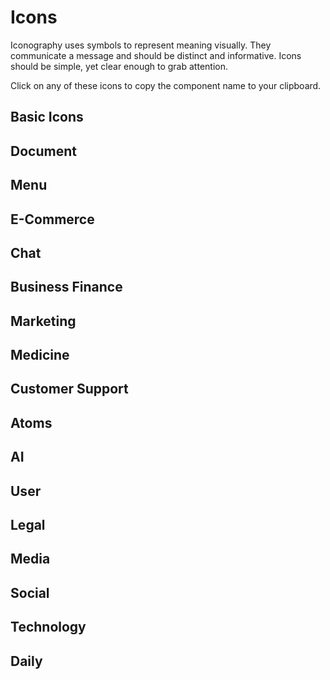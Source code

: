 
<Meta title="Foundations/Icons" />

# Icons

Iconography uses symbols to represent meaning visually. They communicate a message and should be distinct and informative. Icons should be simple, yet clear enough to grab attention.

Click on any of these icons to copy the component name to your clipboard.

## Basic Icons

<Story id="core-foundations-icons--basic-icons" />

## Document

<Story id="core-foundations-icons--document" />

## Menu

<Story id="core-foundations-icons--menu" />

## E-Commerce

<Story id="core-foundations-icons--e-commerce" />

## Chat

<Story id="core-foundations-icons--chat" />

## Business Finance

<Story id="core-foundations-icons--business-finance" />

## Marketing

<Story id="core-foundations-icons--marketing" />

## Medicine

<Story id="core-foundations-icons--medicine" />

## Customer Support

<Story id="core-foundations-icons--customer-support" />

## Atoms

<Story id="core-foundations-icons--atoms" />

## AI

<Story id="core-foundations-icons--ai" />

## User

<Story id="core-foundations-icons--user" />

## Legal

<Story id="core-foundations-icons--legal" />

## Media

<Story id="core-foundations-icons--media" />

## Social

<Story id="core-foundations-icons--social" />

## Technology

<Story id="core-foundations-icons--technology" />

## Daily

<Story id="core-foundations-icons--daily" />
